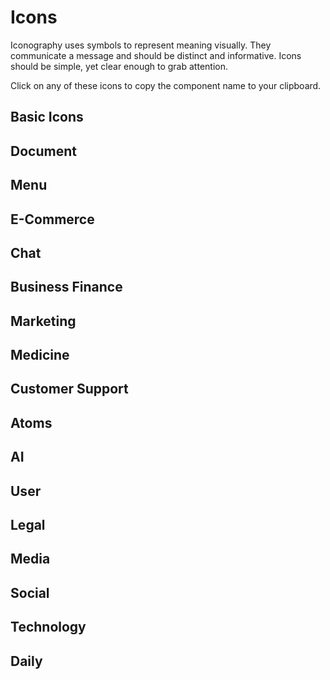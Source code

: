 
<Meta title="Foundations/Icons" />

# Icons

Iconography uses symbols to represent meaning visually. They communicate a message and should be distinct and informative. Icons should be simple, yet clear enough to grab attention.

Click on any of these icons to copy the component name to your clipboard.

## Basic Icons

<Story id="core-foundations-icons--basic-icons" />

## Document

<Story id="core-foundations-icons--document" />

## Menu

<Story id="core-foundations-icons--menu" />

## E-Commerce

<Story id="core-foundations-icons--e-commerce" />

## Chat

<Story id="core-foundations-icons--chat" />

## Business Finance

<Story id="core-foundations-icons--business-finance" />

## Marketing

<Story id="core-foundations-icons--marketing" />

## Medicine

<Story id="core-foundations-icons--medicine" />

## Customer Support

<Story id="core-foundations-icons--customer-support" />

## Atoms

<Story id="core-foundations-icons--atoms" />

## AI

<Story id="core-foundations-icons--ai" />

## User

<Story id="core-foundations-icons--user" />

## Legal

<Story id="core-foundations-icons--legal" />

## Media

<Story id="core-foundations-icons--media" />

## Social

<Story id="core-foundations-icons--social" />

## Technology

<Story id="core-foundations-icons--technology" />

## Daily

<Story id="core-foundations-icons--daily" />
